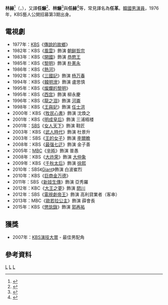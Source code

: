{{藝人
|姓名 = 林赫
|類型 = 男演員
|圖片 = 
|圖片尺寸 = 
|圖片簡介 = 
|本名 = 林正赫（{{lang|ko|임정혁}}）<ref>{{Cite news|url=https://newslibrary.naver.com/viewer/index.nhn?articleId=1997091100329132003&editNo=45&printCount=1&publishDate=1997-09-11&officeId=00032&pageNo=32&printNo=16214&publishType=00010|title=주도면밀한 행동에 혀 내둘러/하륜역 임혁/|publisher=[[京鄉新聞|京鄉新聞]]|author=|date=1997-09-11|accessdate=2021-10-06|archive-date=2021-10-06|archive-url=https://web.archive.org/web/20211006143737/https://newslibrary.naver.com/viewer/index.nhn?articleId=1997091100329132003&editNo=45&printCount=1&publishDate=1997-09-11&officeId=00032&pageNo=32&printNo=16214&publishType=00010|dead-url=no}}</ref>
|外文名 = 임혁
|外文 = ko
|羅馬拼音 = 
|英文名 =
|暱稱 =
|其他藝名 = 
|國籍 = {{KOR}}
|出生日期 = {{birth_date_and_age|1949|5|31}}
|出生地點 = {{KOR}}
|宗教信仰 = 
|語言 = [[韓語|韓語]]
|職業 = [[演員|演員]]
|教育程度 = [[中央大學_(韓國)|中央大學]]學習演劇電影學科
|配偶 = {{marriage|金延姬|1983||}}
|出道作品 = 
|出道日期 = 1976年
|代表作品 = 
|活躍年代 =
|唱片公司 = 
|經紀公司 = 
|相關團體 = 
|網站 = 
}}

'''林赫'''<ref>{{Cite news|url=https://newslibrary.naver.com/viewer/index.nhn?articleId=1983120200329202009&editNo=2&printCount=1&publishDate=1983-12-02&officeId=00032&pageNo=2&printNo=11748&publishType=00020|title=탤런트 林赫씨 金延姬양과 華燭밝혀|publisher=京鄉新聞|author=|date=1983-12-02|accessdate=2021-10-06|archive-date=2021-10-06|archive-url=https://web.archive.org/web/20211006143738/https://newslibrary.naver.com/viewer/index.nhn?articleId=1983120200329202009&editNo=2&printCount=1&publishDate=1983-12-02&officeId=00032&pageNo=2&printNo=11748&publishType=00020|dead-url=no}}</ref>（{{lang-ko|임혁}}，{{bd|1949年|5月31日}}），又譯'''任爀'''<ref>{{Cite news|url=https://newslibrary.naver.com/viewer/index.nhn?articleId=1979051300239105007&editNo=1&printCount=1&publishDate=1979-05-13&officeId=00023&pageNo=5&printNo=17873&publishType=00010|title=任爀「날개잃은…」主役|publisher=朝鮮日報|author=|date=1979-05-13|accessdate=2021-10-06|archive-date=2021-10-06|archive-url=https://web.archive.org/web/20211006143740/https://newslibrary.naver.com/viewer/index.nhn?articleId=1979051300239105007&editNo=1&printCount=1&publishDate=1979-05-13&officeId=00023&pageNo=5&printNo=17873&publishType=00010|dead-url=no}}</ref>、'''林爀'''<ref>{{Cite news|url=https://newslibrary.naver.com/viewer/index.nhn?articleId=1982090900239112002&editNo=1&printCount=1&publishDate=1982-09-09&officeId=00023&pageNo=12&printNo=18901&publishType=00010|title=美현지 촬영「탄야」 신인 康石雨 好演|publisher=朝鮮日報|author=|date=1982-09-09|accessdate=2021-10-06|archive-date=2021-10-06|archive-url=https://web.archive.org/web/20211006143738/https://newslibrary.naver.com/viewer/index.nhn?articleId=1982090900239112002&editNo=1&printCount=1&publishDate=1982-09-09&officeId=00023&pageNo=12&printNo=18901&publishType=00010|dead-url=no}}</ref>與'''任赫'''<ref>{{Cite news|url=https://newslibrary.naver.com/viewer/index.nhn?articleId=1975010700239108002&editNo=1&printCount=1&publishDate=1975-01-07&officeId=00023&pageNo=8&printNo=16540&publishType=00010|title=「戀人(연인) 안나」공연|publisher=[[朝鮮日報|朝鮮日報]]|author=|date=1975-01-07|accessdate=2021-10-06|archive-date=2021-10-06|archive-url=https://web.archive.org/web/20211006143739/https://newslibrary.naver.com/viewer/index.nhn?articleId=1975010700239108002&editNo=1&printCount=1&publishDate=1975-01-07&officeId=00023&pageNo=8&printNo=16540&publishType=00010|dead-url=no}}</ref>等，常見譯名為'''任革'''。[[韓國|韓國]][[男演員|男演員]]，1976年，KBS藝人公開招募第3期出身。
 
== 電視劇 ==
*1977年：[[韓國放送公社|KBS]]《[[傳說的故鄉|傳說的故鄉]]》
*1982年：KBS《[[風雲_(電視劇)|風雲]]》飾演 [[朝鲜哲宗|朝鲜哲宗]]
*1983年：KBS《[[開國_(電視劇)|開國]]》飾演 [[恭愍王|恭愍王]]
*1985年：KBS《[[黎明(電視劇)|黎明]]》飾演 [[朴憲永|朴憲永]]
*1986年：KBS《[[熱河_(電視劇)|熱河]]》
*1992年：KBS《[[三國記|三國記]]》飾演 [[杨万春|杨万春]]
*1994年：KBS《[[韓明澮|韓明澮]]》飾演 盧思慎
*1995年：KBS《[[燦爛的黎明|燦爛的黎明]]》
*1995年：KBS《[[西宫|西宫]]》飾演 柳永慶
*1996年：KBS《[[龍之泪|龍之泪]]》飾演 [[河崙|河崙]]
*1998年：KBS《[[王與妃|王與妃]]》飾演 [[任士洪|任士洪]]
*2000年：KBS《[[牧民心書|牧民心書]]》飾演 沈煥之
*2001年：KBS《[[明成皇后_(電視劇)|明成皇后]]》飾演 三浦梧楼
*2001年：[[SBS_(韓國)|SBS]]《[[女人天下|女人天下]]》飾演 鞋匠
*2003年：KBS《[[武人時代_(電視劇)|武人時代]]》飾演 杜景升
*2003年：SBS《[[王的女子|王的女子]]》飾演 [[李爾瞻|李爾瞻]]
*2008年：KBS《[[最强七迂|最强七迂]]》飾演 金子善
*2005年：[[文化廣播_(韓國)|MBC]]《[[辛旽_(電視劇)|辛旽]]》飾演 普愚
*2008年：KBS《[[大祚荣_(電視劇)|大祚荣]]》飾演 [[乞乞仲象|大仲象]]
*2009年：KBS《[[千秋太后_(電視劇)|千秋太后]]》飾演 [[徐熙_(高麗)|徐熙]]
*2010年：SBS《[[巨人_(韓國電視劇)|Giant]]》飾演 白波崔烈
*2010年：KBS《[[巨商金万德|巨商金万德]]》
*2011年：SBS《[[新妓生傳|新妓生傳]]》飾演 亞秀羅
*2012年：KBC《[[大王之夢|大王之夢]]》飾演 [[閼川|閼川]]
*2012年：SBS《[[電視劇帝王|電視劇帝王]]》飾演 高利貸業者（客串）
*2013年：MBC《[[歐若拉公主|歐若拉公主]]》飾演 薛會長
*2015年：KBS《[[懲毖錄_(電視劇)|懲毖錄]]》飾演 [[郭再祐|郭再祐]]

== 獲獎 ==
*2007年：[[KBS演技大賞|KBS演技大賞]] - 最佳男配角

== 參考資料 ==
{{reflist}}

[[Category:韓國電視演員|L]]
[[Category:韓國中央大學校友|L]]
[[Category:任姓|L]]